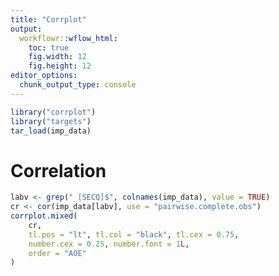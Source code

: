 ```yaml
---
title: "Corrplot"
output:
  workflowr::wflow_html:
    toc: true
    fig.width: 12
    fig.height: 12
editor_options:
  chunk_output_type: console
---
```


```r
library("corrplot")
library("targets")
tar_load(imp_data)
```

# Correlation

```r
labv <- grep("_[SECQ]$", colnames(imp_data), value = TRUE)
cr <- cor(imp_data[labv], use = "pairwise.complete.obs")
corrplot.mixed(
    cr,
    tl.pos = "lt", tl.col = "black", tl.cex = 0.75,
    number.cex = 0.25, number.font = 1L,
    order = "AOE"
)
```
